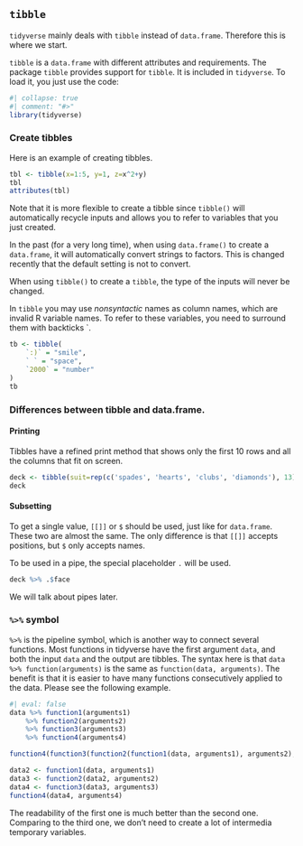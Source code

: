 
## `tibble`

`tidyverse` mainly deals with `tibble` instead of `data.frame`. Therefore this is where we start.

`tibble` is a `data.frame` with different attributes and requirements. The package `tibble` provides support for `tibble`. It is included in `tidyverse`. To load it, you just use the code:

```r
#| collapse: true
#| comment: "#>"
library(tidyverse)
```


### Create tibbles
Here is an example of creating tibbles.

::: {#exm-}

```r
tbl <- tibble(x=1:5, y=1, z=x^2+y)
tbl
attributes(tbl)
```
Note that it is more flexible to create a tibble since `tibble()` will automatically recycle inputs and allows you to refer to variables that you just created.
:::


::: {.callout-note}
In the past (for a very long time), when using `data.frame()` to create a `data.frame`, it will automatically convert strings to factors. This is changed recently that the default setting is not to convert. 

When using `tibble()` to create a `tibble`, the type of the inputs will never be changed.
:::


::: {.callout-note}
In `tibble` you may use *nonsyntactic* names as column names, which are invalid R variable names. To refer to these variables, you need to surround them with backticks `.

```r
tb <- tibble(
    `:)` = "smile",
    ` ` = "space",
    `2000` = "number"
)
tb
```

:::

### Differences between tibble and data.frame.


#### Printing
Tibbles have a refined print method that shows only the first 10 rows and all the columns that fit on screen.

```r
deck <- tibble(suit=rep(c('spades', 'hearts', 'clubs', 'diamonds'), 13), face=rep(1:13, 4))
deck
```


#### Subsetting

To get a single value, `[[]]` or `$` should be used, just like for `data.frame`. These two are almost the same. The only difference is that `[[]]` accepts positions, but `$` only accepts names.

To be used in a pipe, the special placeholder `.` will be used. 

```r
deck %>% .$face
```
We will talk about pipes later.


### `%>%` symbol
`%>%` is the pipeline symbol, which is another way to connect several functions. Most functions in tidyverse have the first argument `data`, and both the input `data` and the output are tibbles. The syntax here is that `data %>% function(arguments)` is the same as `function(data, arguments)`. The benefit is that it is easier to have many functions consecutively applied to the data. Please see the following example.

```r
#| eval: false
data %>% function1(arguments1)
    %>% function2(arguments2)
    %>% function3(arguments3)
    %>% function4(arguments4)

function4(function3(function2(function1(data, arguments1), arguments2), arguments3), arguments4)

data2 <- function1(data, arguments1)
data3 <- function2(data2, arguments2)
data4 <- function3(data3, arguments3)
function4(data4, arguments4)
```
The readability of the first one is much better than the second one. Comparing to the third one, we don't need to create a lot of intermedia temporary variables.

